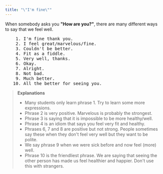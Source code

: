 ```yaml
---
title: "\"I'm fine\""
---
```


When somebody asks you **"How are you?"**, there are many different ways to say that we feel well.

<pre className="text-xl font-semibold font-sans leading-3">
    1. I'm fine thank you.
    2. I feel great/marvelous/fine.
    3. Couldn't be better.
    4. Fit as a fiddle.
    5. Very well, thanks.
    6. Okay.
    7. Alright.
    8. Not bad.
    9. Much better.
   10. All the better for seeing you.
</pre>

> __Explanations__
> - Many students only learn phrase 1. Try to learn some more expressions.
> - Phrase 2 is very positive. Marvelous is probably the strongest.
> - Phrase 3 is saying that it is impossible to be more healthy/well.
> - Phrase 4 is an idiom that says you feel very fit and healthy.
> - Phrases 6, 7 and 8 are positive but not strong. People sometimes say these when they don't feel very well but they want to be polite.
> - We say phrase 9 when we were sick before and now feel (more) well.
> - Phrase 10 is the friendliest phrase. We are saying that seeing the other person has made us feel healthier and happier. Don't use this with strangers.
